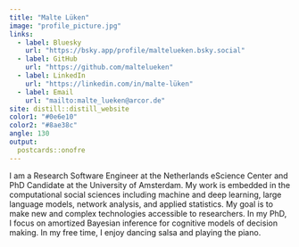 ---
title: "Malte Lüken"
image: "profile_picture.jpg"
links:
  - label: Bluesky
    url: "https://bsky.app/profile/maltelueken.bsky.social"
  - label: GitHub
    url: "https://github.com/maltelueken"
  - label: LinkedIn
    url: "https://linkedin.com/in/malte-lüken"
  - label: Email
    url: "mailto:malte_lueken@arcor.de"
site: distill::distill_website
color1: "#0e6e10"
color2: "#8ae38c"
angle: 130
output:
  postcards::onofre
---

I am a Research Software Engineer at the Netherlands eScience Center and PhD Candidate at the University of Amsterdam.
My work is embedded in the computational social sciences including machine and deep learning, large language models,
network analysis, and applied statistics. My goal is to make new and complex technologies accessible to researchers.
In my PhD, I focus on amortized Bayesian inference for cognitive models of decision
making. In my free time, I enjoy dancing salsa and playing the piano.
